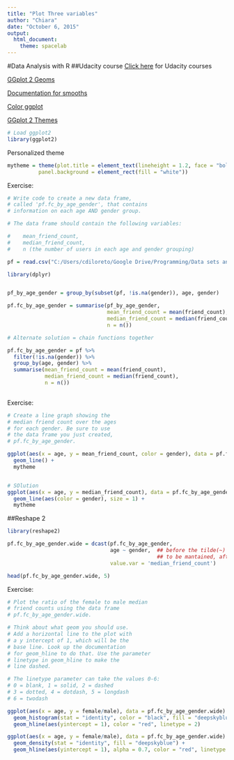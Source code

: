 ```yaml
---
title: "Plot Three variables"
author: "Chiara"
date: "October 6, 2015"
output: 
  html_document: 
    theme: spacelab
---
```



#Data Analysis with R
##Udacity course
[Click here](https://www.udacity.com/me#!/) for Udacity courses 

[GGplot 2 Geoms](http://docs.ggplot2.org/current/)

[Documentation for smooths](http://www.ats.ucla.edu/stat/r/faq/smooths.htm)

[Color ggplot](http://www.cookbook-r.com/Graphs/Colors_%28ggplot2%29/)

[GGplot 2 Themes](http://docs.ggplot2.org/dev/vignettes/themes.html)


```r
# Load ggplot2
library(ggplot2)
```

Personalized theme
```r
mytheme = theme(plot.title = element_text(lineheight = 1.2, face = "bold"),
          panel.background = element_rect(fill = "white"))

```


Exercise:
```r
# Write code to create a new data frame,
# called 'pf.fc_by_age_gender', that contains
# information on each age AND gender group.

# The data frame should contain the following variables:

#    mean_friend_count,
#    median_friend_count,
#    n (the number of users in each age and gender grouping)

pf = read.csv("C:/Users/cdiloreto/Google Drive/Programming/Data sets and exercises/pseudo_facebook.tsv", sep = "\t")

library(dplyr)


pf_by_age_gender = group_by(subset(pf, !is.na(gender)), age, gender)

pf.fc_by_age_gender = summarise(pf_by_age_gender,
                                mean_friend_count = mean(friend_count),
                                median_friend_count = median(friend_count),
                                n = n())

# Alternate solution = chain functions together

pf.fc_by_age_gender = pf %>%
  filter(!is.na(gender)) %>%
  group_by(age, gender) %>%
  summarise(mean_friend_count = mean(friend_count),
            median_friend_count = median(friend_count),
            n = n())
  
```

Exercise:
```r
# Create a line graph showing the
# median friend count over the ages
# for each gender. Be sure to use
# the data frame you just created,
# pf.fc_by_age_gender.

ggplot(aes(x = age, y = mean_friend_count, color = gender), data = pf.fc_by_age_gender) +
  geom_line() +
  mytheme


# SOlution
ggplot(aes(x = age, y = median_friend_count), data = pf.fc_by_age_gender) +
  geom_line(aes(color = gender), size = 1) +
  mytheme

```

##Reshape 2
```r
library(reshape2)

pf.fc_by_age_gender.wide = dcast(pf.fc_by_age_gender,
                                 age ~ gender,  ## before the tilde(~) goes the variable 
                                                ## to be mantained, after the variable to be split      
                                 value.var = 'median_friend_count')

head(pf.fc_by_age_gender.wide, 5)
```

Exercise:
```r
# Plot the ratio of the female to male median
# friend counts using the data frame
# pf.fc_by_age_gender.wide.

# Think about what geom you should use.
# Add a horizontal line to the plot with
# a y intercept of 1, which will be the
# base line. Look up the documentation
# for geom_hline to do that. Use the parameter
# linetype in geom_hline to make the
# line dashed.

# The linetype parameter can take the values 0-6:
# 0 = blank, 1 = solid, 2 = dashed
# 3 = dotted, 4 = dotdash, 5 = longdash
# 6 = twodash

ggplot(aes(x = age, y = female/male), data = pf.fc_by_age_gender.wide) +
  geom_histogram(stat = "identity", color = "black", fill = "deepskyblue") +
  geom_hline(aes(yintercept = 1), color = "red", linetype = 2)

ggplot(aes(x = age, y = female/male), data = pf.fc_by_age_gender.wide) +
  geom_density(stat = "identity", fill = "deepskyblue") +
  geom_hline(aes(yintercept = 1), alpha = 0.7, color = "red", linetype = 2)


```

